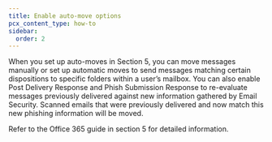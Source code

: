 ```yaml
---
title: Enable auto-move options
pcx_content_type: how-to
sidebar:
  order: 2
---
```


When you set up auto-moves in Section 5,  you can move messages manually or set up automatic moves to send messages matching certain dispositions to specific folders within a user’s mailbox. You can also enable Post Delivery Response and Phish Submission Response to re-evaluate messages previously delivered against new information gathered by Email Security. Scanned emails that were previously delivered and now match this new phishing information will be moved.

Refer to the Office 365 guide in section 5 for detailed information. 

